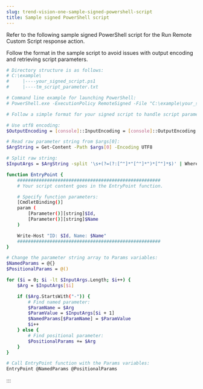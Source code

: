 ```yaml
---
slug: trend-vision-one-sample-signed-powershell-script
title: Sample signed PowerShell script
---
```

Refer to the following sample signed PowerShell script for the Run Remote Custom Script response action.

Follow the format in the sample script to avoid issues with output encoding and retrieving script parameters.

```bash
# Directory structure is as follows:
# C:\example\
#     |----your_signed_script.ps1
#     |----tm_script_parameter.txt

# Command line example for launching PowerShell:
# PowerShell.exe -ExecutionPolicy RemoteSigned -File "C:\example\your_signed_script.ps1" "C:\example\tm_script_parameter.txt"

# Follow a simple format for your signed script to handle script parameters:

# Use utf8 encoding:
$OutputEncoding = [console]::InputEncoding = [console]::OutputEncoding = [Text.UTF8Encoding]::UTF8

# Read raw parameter string from $args[0]:
$ArgString = Get-Content -Path $args[0] -Encoding UTF8

# Split raw string:
$InputArgs = $ArgString -split '\s+(?=(?:[^"]*"[^"]*")*[^"]*$)' | Where-Object { $_ -ne '' } | ForEach-Object { $_.Trim('"') }

function EntryPoint {
    #####################################################
    # Your script content goes in the EntryPoint function.

    # Specify function parameters:
    [CmdletBinding()]
    param (
        [Parameter()][string]$Id,
        [Parameter()][string]$Name
    )

    Write-Host "ID: $Id, Name: $Name"
    #####################################################
}

# Change the parameter string array to Params variables:
$NamedParams = @{}
$PositionalParams = @()

for ($i = 0; $i -lt $InputArgs.Length; $i++) {
    $Arg = $InputArgs[$i]

    if ($Arg.StartsWith("-")) {
        # Find named parameter:
        $ParamName = $Arg
        $ParamValue = $InputArgs[$i + 1]
        $NamedParams[$ParamName] = $ParamValue
        $i++
    } else {
        # Find positional parameter:
        $PositionalParams += $Arg
    }
}

# Call EntryPoint function with the Params variables:
EntryPoint @NamedParams @PositionalParams
```
:::
